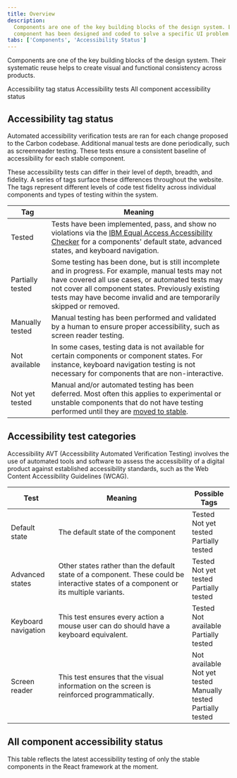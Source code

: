 ```yaml
---
title: Overview
description:
  Components are one of the key building blocks of the design system. Each
  component has been designed and coded to solve a specific UI problem.
tabs: ['Components', 'Accessibility Status']
---
```



<PageDescription>

Components are one of the key building blocks of the design system. Their
systematic reuse helps to create visual and functional consistency across
products.

</PageDescription>

<AnchorLinks>

<AnchorLink>Accessibility tag status</AnchorLink>
<AnchorLink>Accessibility tests</AnchorLink>
<AnchorLink>All component accessibility status</AnchorLink>

</AnchorLinks>

## Accessibility tag status

Automated accessibility verification tests are ran for each change proposed to
the Carbon codebase. Additional manual tests are done periodically, such as
screenreader testing. These tests ensure a consistent baseline of accessibility
for each stable component.

These accessibility tests can differ in their level of depth, breadth, and
fidelity. A series of tags surface these differences throughout the website. The
tags represent different levels of code test fidelity across individual
components and types of testing within the system.

| Tag                                     | Meaning                                                                                                                                                                                                                                                                                     |
| --------------------------------------- | ------------------------------------------------------------------------------------------------------------------------------------------------------------------------------------------------------------------------------------------------------------------------------------------- |
| <Tag type="green">Tested</Tag>          | Tests have been implemented, pass, and show no violations via the [IBM Equal Access Accessibility Checker](https://github.com/IBMa/equal-access) for a components' default state, advanced states, and keyboard navigation.                                                                 |
| <Tag type="blue">Partially tested</Tag> | Some testing has been done, but is still incomplete and in progress. For example, manual tests may not have covered all use cases, or automated tests may not cover all component states. Previously existing tests may have become invalid and are temporarily skipped or removed.         |
| <Tag type="teal">Manually tested</Tag>  | Manual testing has been performed and validated by a human to ensure proper accessibility, such as screen reader testing.                                                                                                                                                                   |
| <Tag>Not available</Tag>                | In some cases, testing data is not available for certain components or component states. For instance, keyboard navigation testing is not necessary for components that are non-interactive.                                                                                                |
| <Tag type="purple">Not yet tested</Tag> | Manual and/or automated testing has been deferred. Most often this applies to experimental or unstable components that do not have testing performed until they are [moved to stable](https://github.com/carbon-design-system/carbon/blob/main/docs/experimental-code.md#moving-to-stable). |

## Accessibility test categories

Accessibility AVT (Accessibility Automated Verification Testing) involves the
use of automated tools and software to assess the accessibility of a digital
product against established accessibility standards, such as the Web Content
Accessibility Guidelines (WCAG).

| Test                | Meaning                                                                                                                               | Possible Tags                                                                                                                                               |
| ------------------- | ------------------------------------------------------------------------------------------------------------------------------------- | ----------------------------------------------------------------------------------------------------------------------------------------------------------- |
| Default state       | The default state of the component                                                                                                    | <Tag type="green">Tested</Tag><br/><Tag type="purple">Not yet tested</Tag><br/><Tag type="blue">Partially tested</Tag>                                      |
| Advanced states     | Other states rather than the default state of a component. These could be interactive states of a component or its multiple variants. | <Tag type="green">Tested</Tag><br/><Tag type="purple">Not yet tested</Tag><br/><Tag type="blue">Partially tested</Tag>                                      |
| Keyboard navigation | This test ensures every action a mouse user can do should have a keyboard equivalent.                                                 | <Tag type="green">Tested</Tag><br/><Tag>Not available</Tag><br/><Tag type="blue">Partially tested</Tag>                                                     |
| Screen reader       | This test ensures that the visual information on the screen is reinforced programmatically.                                           | <Tag>Not available</Tag><br/><Tag type="purple">Not yet tested</Tag><br/><Tag type="teal">Manually tested</Tag><br/><Tag type="blue">Partially tested</Tag> |

## All component accessibility status

This table reflects the latest accessibility testing of only the stable
components in the React framework at the moment.

<A11yStatus />

